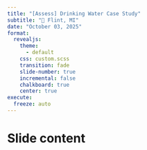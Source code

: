 ```yaml
---
title: "[Assess] Drinking Water Case Study"
subtitle: "📍 Flint, MI"
date: "October 03, 2025"
format: 
  revealjs:
    theme:
      - default
    css: custom.scss
    transition: fade
    slide-number: true
    incremental: false 
    chalkboard: true
    center: true
execute:
  freeze: auto
---
```


# Slide content
